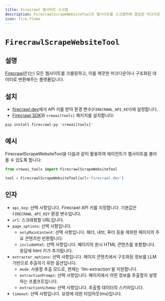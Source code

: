 ```yaml
---
title: Firecrawl 웹사이트 스크랩
description: FirecrawlScrapeWebsiteTool은 웹사이트를 스크랩하여 깔끔한 마크다운이나 구조화된 데이터로 변환하도록 설계되었습니다.
icon: fire-flame
---
```


# `FirecrawlScrapeWebsiteTool`

## 설명

[Firecrawl](https://firecrawl.dev)은(는) 모든 웹사이트를 크롤링하고, 이를 깨끗한 마크다운이나 구조화된 데이터로 변환해주는 플랫폼입니다.

## 설치

- [firecrawl.dev](https://firecrawl.dev)에서 API 키를 받아 환경 변수(`FIRECRAWL_API_KEY`)에 설정합니다.
- [Firecrawl SDK](https://github.com/mendableai/firecrawl)와 `crewai[tools]` 패키지를 설치합니다:

```shell
pip install firecrawl-py 'crewai[tools]'
```

## 예시

FirecrawlScrapeWebsiteTool을 다음과 같이 활용하여 에이전트가 웹사이트를 불러올 수 있도록 합니다:

```python Code
from crewai_tools import FirecrawlScrapeWebsiteTool

tool = FirecrawlScrapeWebsiteTool(url='firecrawl.dev')
```

## 인자

- `api_key`: 선택 사항입니다. Firecrawl API 키를 지정합니다. 기본값은 `FIRECRAWL_API_KEY` 환경 변수입니다.
- `url`: 스크래핑할 URL입니다.
- `page_options`: 선택 사항입니다.
  - `onlyMainContent`: 선택 사항입니다. 헤더, 내브, 푸터 등을 제외한 페이지의 주요 콘텐츠만 반환합니다.
  - `includeHtml`: 선택 사항입니다. 페이지의 원시 HTML 콘텐츠를 포함합니다. 응답에 html 키가 추가됩니다.
- `extractor_options`: 선택 사항입니다. 페이지 콘텐츠에서 구조화된 정보를 LLM 기반으로 추출하기 위한 옵션입니다.
  - `mode`: 사용할 추출 모드로, 현재는 'llm-extraction'을 지원합니다.
  - `extractionPrompt`: 선택 사항입니다. 페이지에서 어떤 정보를 추출할지 설명하는 프롬프트입니다.
  - `extractionSchema`: 선택 사항입니다. 추출할 데이터의 스키마입니다.
- `timeout`: 선택 사항입니다. 요청에 대한 타임아웃(ms)입니다.
